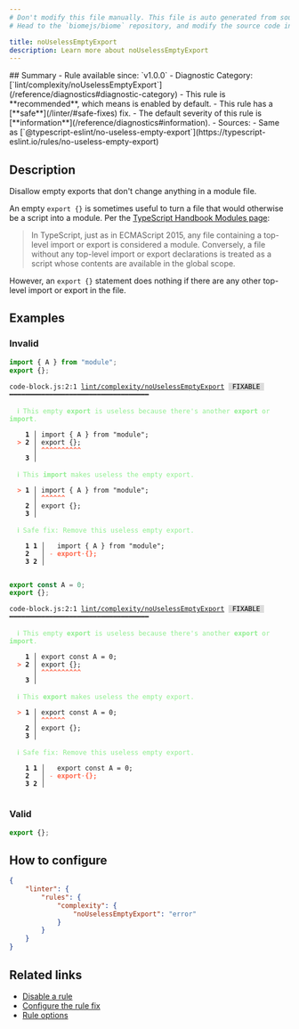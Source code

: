 ```yaml
---
# Don't modify this file manually. This file is auto generated from source, and you will lose your changes next time the website is built.
# Head to the `biomejs/biome` repository, and modify the source code in there.

title: noUselessEmptyExport
description: Learn more about noUselessEmptyExport
---
```


<Tabs>
<TabItem label="TypeScript and TSX" icon="seti:typescript">
## Summary
- Rule available since: `v1.0.0`
- Diagnostic Category: [`lint/complexity/noUselessEmptyExport`](/reference/diagnostics#diagnostic-category)
- This rule is **recommended**, which means is enabled by default.
- This rule has a [**safe**](/linter/#safe-fixes) fix.
- The default severity of this rule is [**information**](/reference/diagnostics#information).
- Sources: 
  - Same as [`@typescript-eslint/no-useless-empty-export`](https://typescript-eslint.io/rules/no-useless-empty-export)

## Description
Disallow empty exports that don't change anything in a module file.

An empty `export {}` is sometimes useful to turn a file that would otherwise be a script into a module.
Per the [TypeScript Handbook Modules page](https://www.typescriptlang.org/docs/handbook/modules.html):

>In TypeScript, just as in ECMAScript 2015,
any file containing a top-level import or export is considered a module.
Conversely, a file without any top-level import or export declarations is treated as a script
whose contents are available in the global scope.


However, an `export {}` statement does nothing if there are any other top-level import or export in the file.

## Examples

### Invalid

```js
import { A } from "module";
export {};
```

<pre class="language-text"><code class="language-text">code-block.js:2:1 <a href="https://biomejs.dev/linter/rules/no-useless-empty-export">lint/complexity/noUselessEmptyExport</a> <span style="color: #000; background-color: #ddd;"> FIXABLE </span> ━━━━━━━━━━━━━━━━━━━━━━━━━━━━━━━━━━━<br /><br />  <strong><span style="color: lightgreen;">ℹ</span></strong> <span style="color: lightgreen;">This empty </span><span style="color: lightgreen;"><strong>export</strong></span><span style="color: lightgreen;"> is useless because there's another </span><span style="color: lightgreen;"><strong>export</strong></span><span style="color: lightgreen;"> or </span><span style="color: lightgreen;"><strong>import</strong></span><span style="color: lightgreen;">.</span><br />  <br />    <strong>1 │ </strong>import &#123; A &#125; from &quot;module&quot;;<br />  <strong><span style="color: Tomato;">&gt;</span></strong> <strong>2 │ </strong>export &#123;&#125;;<br />   <strong>   │ </strong><strong><span style="color: Tomato;">^</span></strong><strong><span style="color: Tomato;">^</span></strong><strong><span style="color: Tomato;">^</span></strong><strong><span style="color: Tomato;">^</span></strong><strong><span style="color: Tomato;">^</span></strong><strong><span style="color: Tomato;">^</span></strong><strong><span style="color: Tomato;">^</span></strong><strong><span style="color: Tomato;">^</span></strong><strong><span style="color: Tomato;">^</span></strong><strong><span style="color: Tomato;">^</span></strong><br />    <strong>3 │ </strong><br />  <br />  <strong><span style="color: lightgreen;">ℹ</span></strong> <span style="color: lightgreen;">This </span><span style="color: lightgreen;"><strong>import</strong></span><span style="color: lightgreen;"> makes useless the empty export.</span><br />  <br />  <strong><span style="color: Tomato;">&gt;</span></strong> <strong>1 │ </strong>import &#123; A &#125; from &quot;module&quot;;<br />   <strong>   │ </strong><strong><span style="color: Tomato;">^</span></strong><strong><span style="color: Tomato;">^</span></strong><strong><span style="color: Tomato;">^</span></strong><strong><span style="color: Tomato;">^</span></strong><strong><span style="color: Tomato;">^</span></strong><strong><span style="color: Tomato;">^</span></strong><br />    <strong>2 │ </strong>export &#123;&#125;;<br />    <strong>3 │ </strong><br />  <br />  <strong><span style="color: lightgreen;">ℹ</span></strong> <span style="color: lightgreen;">Safe fix</span><span style="color: lightgreen;">: </span><span style="color: lightgreen;">Remove this useless empty export.</span><br />  <br />    <strong>1</strong> <strong>1</strong><strong> │ </strong>  import &#123; A &#125; from &quot;module&quot;;<br />    <strong>2</strong>  <strong> │ </strong><span style="color: Tomato;">-</span> <span style="color: Tomato;"><strong>e</strong></span><span style="color: Tomato;"><strong>x</strong></span><span style="color: Tomato;"><strong>p</strong></span><span style="color: Tomato;"><strong>o</strong></span><span style="color: Tomato;"><strong>r</strong></span><span style="color: Tomato;"><strong>t</strong></span><span style="color: Tomato;"><span style="opacity: 0.8;"><strong>·</strong></span></span><span style="color: Tomato;"><strong>&#123;</strong></span><span style="color: Tomato;"><strong>&#125;</strong></span><span style="color: Tomato;"><strong>;</strong></span><br />    <strong>3</strong> <strong>2</strong><strong> │ </strong>  <br />  <br /></code></pre>

```js
export const A = 0;
export {};
```

<pre class="language-text"><code class="language-text">code-block.js:2:1 <a href="https://biomejs.dev/linter/rules/no-useless-empty-export">lint/complexity/noUselessEmptyExport</a> <span style="color: #000; background-color: #ddd;"> FIXABLE </span> ━━━━━━━━━━━━━━━━━━━━━━━━━━━━━━━━━━━<br /><br />  <strong><span style="color: lightgreen;">ℹ</span></strong> <span style="color: lightgreen;">This empty </span><span style="color: lightgreen;"><strong>export</strong></span><span style="color: lightgreen;"> is useless because there's another </span><span style="color: lightgreen;"><strong>export</strong></span><span style="color: lightgreen;"> or </span><span style="color: lightgreen;"><strong>import</strong></span><span style="color: lightgreen;">.</span><br />  <br />    <strong>1 │ </strong>export const A = 0;<br />  <strong><span style="color: Tomato;">&gt;</span></strong> <strong>2 │ </strong>export &#123;&#125;;<br />   <strong>   │ </strong><strong><span style="color: Tomato;">^</span></strong><strong><span style="color: Tomato;">^</span></strong><strong><span style="color: Tomato;">^</span></strong><strong><span style="color: Tomato;">^</span></strong><strong><span style="color: Tomato;">^</span></strong><strong><span style="color: Tomato;">^</span></strong><strong><span style="color: Tomato;">^</span></strong><strong><span style="color: Tomato;">^</span></strong><strong><span style="color: Tomato;">^</span></strong><strong><span style="color: Tomato;">^</span></strong><br />    <strong>3 │ </strong><br />  <br />  <strong><span style="color: lightgreen;">ℹ</span></strong> <span style="color: lightgreen;">This </span><span style="color: lightgreen;"><strong>export</strong></span><span style="color: lightgreen;"> makes useless the empty export.</span><br />  <br />  <strong><span style="color: Tomato;">&gt;</span></strong> <strong>1 │ </strong>export const A = 0;<br />   <strong>   │ </strong><strong><span style="color: Tomato;">^</span></strong><strong><span style="color: Tomato;">^</span></strong><strong><span style="color: Tomato;">^</span></strong><strong><span style="color: Tomato;">^</span></strong><strong><span style="color: Tomato;">^</span></strong><strong><span style="color: Tomato;">^</span></strong><br />    <strong>2 │ </strong>export &#123;&#125;;<br />    <strong>3 │ </strong><br />  <br />  <strong><span style="color: lightgreen;">ℹ</span></strong> <span style="color: lightgreen;">Safe fix</span><span style="color: lightgreen;">: </span><span style="color: lightgreen;">Remove this useless empty export.</span><br />  <br />    <strong>1</strong> <strong>1</strong><strong> │ </strong>  export const A = 0;<br />    <strong>2</strong>  <strong> │ </strong><span style="color: Tomato;">-</span> <span style="color: Tomato;"><strong>e</strong></span><span style="color: Tomato;"><strong>x</strong></span><span style="color: Tomato;"><strong>p</strong></span><span style="color: Tomato;"><strong>o</strong></span><span style="color: Tomato;"><strong>r</strong></span><span style="color: Tomato;"><strong>t</strong></span><span style="color: Tomato;"><span style="opacity: 0.8;"><strong>·</strong></span></span><span style="color: Tomato;"><strong>&#123;</strong></span><span style="color: Tomato;"><strong>&#125;</strong></span><span style="color: Tomato;"><strong>;</strong></span><br />    <strong>3</strong> <strong>2</strong><strong> │ </strong>  <br />  <br /></code></pre>

### Valid

```js
export {};
```

## How to configure
```json title="biome.json"
{
	"linter": {
		"rules": {
			"complexity": {
				"noUselessEmptyExport": "error"
			}
		}
	}
}

```
## Related links

- [Disable a rule](/linter/#disable-a-rule)
- [Configure the rule fix](/linter#configure-the-rule-fix)
- [Rule options](/linter/#rule-options)

</TabItem>
</Tabs>

